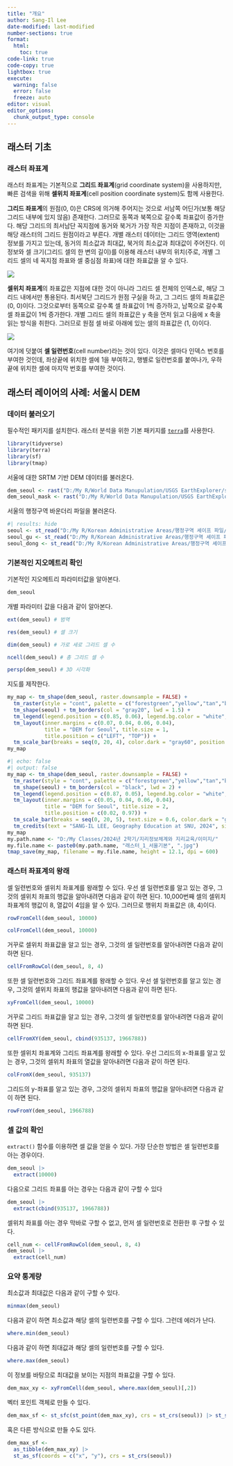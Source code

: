 ```yaml
---
title: "개요"
author: Sang-Il Lee
date-modified: last-modified
number-sections: true
format: 
  html: 
    toc: true
code-link: true
code-copy: true
lightbox: true
execute: 
  warning: false
  error: false
  freeze: auto
editor: visual
editor_options: 
  chunk_output_type: console
---
```


## 래스터 기초

### 래스터 좌표계

래스터 좌표계는 기본적으로 **그리드 좌표계**(grid coordinate system)을 사용하지만, 빠른 검색을 위해 **셀위치 좌표계**(cell position coordinate system)도 함께 사용한다.

**그리드 좌표계**의 원점(0, 0)은 CRS에 의거해 주어지는 것으로 서남쪽 어딘가(보통 해당 그리드 내부에 있지 않음) 존재한다. 그러므로 동쪽과 북쪽으로 갈수록 좌표값이 증가한다. 해당 그리드의 최서남단 꼭지점에 동거와 북거가 가장 작은 지점이 존재하고, 이것을 해당 래스터의 그리드 원점이라고 부른다. 개별 래스터 데이터는 그리드 영역(extent) 정보를 가지고 있는데, 동거의 최소값과 최대값, 북거의 최소값과 최대값이 주어진다. 이 정보와 셀 크기(그리드 셀의 한 변의 길이)를 이용해 래스터 내부의 위치(주로, 개별 그리드 셀의 네 꼭지점 좌표와 셀 중심점 좌표)에 대한 좌표값을 알 수 있다.

![](images/clipboard-2007320168.png)

**셀위치 좌표계**의 좌표값은 지점에 대한 것이 아니라 그리드 셀 전체의 인덱스로, 해당 그리드 내에서만 통용된다. 최서북단 그리드가 원점 구실을 하고, 그 그리드 셀의 좌표값은 (0, 0)이다. 그것으로부터 동쪽으로 갈수록 셀 좌표값이 1씩 증가하고, 남쪽으로 갈수록 셀 좌표값이 1씩 증가한다. 개별 그리드 셀의 좌표값은 y 축을 먼저 읽고 다음에 x 축을 읽는 방식을 취한다. 그러므로 원점 셀 바로 아래에 있는 셀의 좌표값은 (1, 0)이다.

![](images/clipboard-2947632391.png)

여기에 덧붙여 **셀 일련번호**(cell number)라는 것이 있다. 이것은 셀마다 인덱스 번호를 부여한 것인데, 좌상끝에 위치한 셀에 1을 부여하고, 행별로 일련번호를 붙여나가, 우하끝에 위치한 셀에 마지막 번호를 부여한 것이다.

## 래스터 레이어의 사례: 서울시 DEM

### 데이터 불러오기

필수적인 패키지를 설치한다. 래스터 분석을 위한 기본 패키지를 [`terra`](https://rspatial.github.io/terra/)를 사용한다.

```r
library(tidyverse)
library(terra)
library(sf)
library(tmap)
```

서울에 대한 SRTM 기반 DEM 데이터를 불러온다.

```r
dem_seoul <- rast("D:/My R/World Data Manupulation/USGS EarthExplorer/srtm_seoul.tif")
dem_seoul_mask <- rast("D:/My R/World Data Manupulation/USGS EarthExplorer/srtm_seoul_mask.tif")
```

서울의 행정구역 바운더리 파일을 불러온다.

```r
#| results: hide
seoul <- st_read("D:/My R/Korean Administrative Areas/행정구역 셰이프 파일/2 Original Cleaning/2023_2Q/SEOUL_SIDO_2023_2Q.shp")
seoul_gu <- st_read("D:/My R/Korean Administrative Areas/행정구역 셰이프 파일/2 Original Cleaning/2023_2Q/SEOUL_GU_2023_2Q.shp")
seoul_dong <- st_read("D:/My R/Korean Administrative Areas/행정구역 셰이프 파일/2 Original Cleaning/2023_2Q/SEOUL_EMD_2023_2Q.shp")
```

### 기본적인 지오메트리 확인

기본적인 지오메트리 파라미터값을 알아본다.

```r
dem_seoul
```

개별 파라미터 값을 다음과 같이 알아본다.

```r
ext(dem_seoul) # 범역
```

```r
res(dem_seoul) # 셀 크기
```

```r
dim(dem_seoul) # 가로 세로 그리드 셀 수
```

```r
ncell(dem_seoul) # 총 그리드 셀 수
```

```r
persp(dem_seoul) # 3D 시각화
```

지도를 제작한다.

```r
my_map <- tm_shape(dem_seoul, raster.downsample = FALSE) + 
  tm_raster(style = "cont", palette = c("forestgreen","yellow","tan","brown"), title = "Elev.(m)") +
  tm_shape(seoul) + tm_borders(col = "gray20", lwd = 1.5) +
  tm_legend(legend.position = c(0.85, 0.06), legend.bg.color = "white", legend.bg.alpha = 0.6) +
  tm_layout(inner.margins = c(0.07, 0.04, 0.06, 0.04), 
            title = "DEM for Seoul", title.size = 1, 
            title.position = c("LEFT", "TOP")) + 
  tm_scale_bar(breaks = seq(0, 20, 4), color.dark = "gray60", position = c(0.03, 0.01))
my_map
```

```r
#| echo: false
#| output: false
my_map <- tm_shape(dem_seoul, raster.downsample = FALSE) + 
  tm_raster(style = "cont", palette = c("forestgreen","yellow","tan","brown"), title = "Elevation(m)") +
  tm_shape(seoul) + tm_borders(col = "black", lwd = 2) +
  tm_legend(legend.position = c(0.87, 0.05), legend.bg.color = "white", legend.bg.alpha = 0.6, legend.title.size = 1.5, legend.text.size = 1.2) +
  tm_layout(inner.margins = c(0.05, 0.04, 0.06, 0.04), 
            title = "DEM for Seoul", title.size = 2,
            title.position = c(0.02, 0.97)) + 
  tm_scale_bar(breaks = seq(0, 20, 5), text.size = 0.6, color.dark = "gray60", position = c(0.03, 0.01)) +
  tm_credits(text = "SANG-IL LEE, Geography Education at SNU, 2024", size = 0.8, position = c(0.76, 0.01))
my_map
my.path.name <- "D:/My Classes/2024년 2학기/지리정보체계와 지리교육/이미지/"
my.file.name <- paste0(my.path.name, "래스터_1_서울기본", ".jpg")
tmap_save(my_map, filename = my.file.name, height = 12.1, dpi = 600)
```

### 래스터 좌표계의 왕래

셀 일련번호와 셀위치 좌표계를 왕래할 수 있다. 우선 셀 일련번호를 알고 있는 경우, 그것의 셀위치 좌표의 행값을 알아내려면 다음과 같이 하면 된다. 10,000번째 셀의 셀위치 좌표계의 행값이 8, 열값이 4임을 알 수 있다. 그러므로 행위치 좌표값은 (8, 4)이다.

```r
rowFromCell(dem_seoul, 10000)
```

```r
colFromCell(dem_seoul, 10000)
```

거꾸로 셀위치 좌표값을 알고 있는 경우, 그것의 셀 일련번호를 알아내려면 다음과 같이 하면 된다.

```r
cellFromRowCol(dem_seoul, 8, 4)
```

또한 셀 일련번호와 그리드 좌표계를 왕래할 수 있다. 우선 셀 일련번호를 알고 있는 경우, 그것의 셀위치 좌표의 행값을 알아내려면 다음과 같이 하면 된다.

```r
xyFromCell(dem_seoul, 10000)
```

거꾸로 그리드 좌표값을 알고 있는 경우, 그것의 셀 일련번호를 알아내려면 다음과 같이 하면 된다.

```r
cellFromXY(dem_seoul, cbind(935137, 1966788))
```

또한 셀위치 좌표계와 그리드 좌표계를 왕래할 수 있다. 우선 그리드의 x-좌표를 알고 있는 경우, 그것의 셀위치 좌표의 열값을 알아내려면 다음과 같이 하면 된다.

```r
colFromX(dem_seoul, 935137)
```

그리드의 y-좌표를 알고 있는 경우, 그것의 셀위치 좌표의 행값을 알아내려면 다음과 같이 하면 된다.

```r
rowFromY(dem_seoul, 1966788)
```

### 셀 값의 확인

`extract()` 함수를 이용하면 셀 값을 얻을 수 있다. 가장 단순한 방법은 셀 일련번호를 아는 경우이다.

```r
dem_seoul |> 
  extract(10000)
```

다음으로 그리드 좌표를 아는 경우는 다음과 같이 구할 수 있다

```r
dem_seoul |>  
  extract(cbind(935137, 1966788))
```

셀위치 좌표를 아는 경우 막바로 구할 수 없고, 먼저 셀 일련번호로 전환한 후 구할 수 있다.

```r
cell_num <- cellFromRowCol(dem_seoul, 8, 4)
dem_seoul |> 
  extract(cell_num)
```

### 요약 통계량

최소값과 최대값은 다음과 같이 구할 수 있다.

```r
minmax(dem_seoul)
```

다음과 같이 하면 최소값과 해당 셀의 일련번호를 구할 수 있다. 그런데 에러가 난다.

```r
where.min(dem_seoul)
```

다음과 같이 하면 최대값과 해당 셀의 일련번호를 구할 수 있다.

```r
where.max(dem_seoul)
```

이 정보를 바탕으로 최대값을 보이는 지점의 좌표값을 구할 수 있다.

```r
dem_max_xy <- xyFromCell(dem_seoul, where.max(dem_seoul)[,2])
```

벡터 포인트 객체로 만들 수 있다.

```r
dem_max_sf <- st_sfc(st_point(dem_max_xy), crs = st_crs(seoul)) |> st_sf()
```

혹은 다른 방식으로 만들 수도 있다.

```r
dem_max_sf <-  
  as_tibble(dem_max_xy) |> 
  st_as_sf(coords = c("x", "y"), crs = st_crs(seoul))
```
